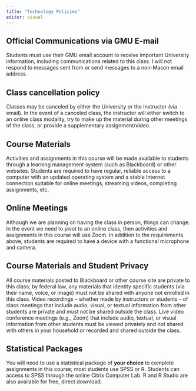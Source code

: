 ```yaml
---
title: "Technology Policies"
editor: visual
---
```


## Official Communications via GMU E-mail

Students must use their GMU email account to receive important University information, including communications related to this class. I will not respond to messages sent from or send messages to a non-Mason email address.

## Class cancellation policy

Classes may be canceled by either the University or the Instructor (via email).  In the event of a canceled class, the instructor will either switch to an online class modality, try to make up the material during other meetings of the class, or provide a supplementary assignment/video.

## Course Materials

Activities and assignments in this course will be made available to students through a learning management system (such as Blackboard) or other websites.   Students are required to have regular, reliable access to a computer with an updated operating system and a stable Internet connection suitable for online meetings, streaming videos, completing assignments, etc.

## Online Meetings

Although we are planning on having the class in person, things can change.  In the event we need to pivot to an online class, then activities and assignments in this course will use Zoom. In addition to the requirements above, students are required to have a device with a functional microphone and camera. 

## Course Materials and Student Privacy

All course materials posted to Blackboard or other course site are private to this class; by federal law, any materials that identity specific students (via their name, voice, or image) must not be shared with anyone not enrolled in this class. Video recordings – whether made by instructors or students – of class meetings that include audio, visual, or textual information from other students are private and must not be shared outside the class. Live video conference meetings (e.g., Zoom) that include audio, textual, or visual information from other students must be viewed privately and not shared with others in your household or recorded and shared outside the class. 

## Statistical Packages

You will need to use a statistical package of **your choice** to complete assignments in this course; most students use SPSS or R. Students can access to SPSS through the online Citrix Computer Lab. R and R Studio are also available for free, direct download.
